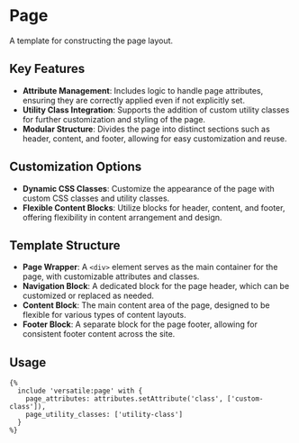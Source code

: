 # Page

A template for constructing the page layout.

## Key Features

- **Attribute Management**: Includes logic to handle page attributes, ensuring they are correctly applied even if not explicitly set.
- **Utility Class Integration**: Supports the addition of custom utility classes for further customization and styling of the page.
- **Modular Structure**: Divides the page into distinct sections such as header, content, and footer, allowing for easy customization and reuse.

## Customization Options

- **Dynamic CSS Classes**: Customize the appearance of the page with custom CSS classes and utility classes.
- **Flexible Content Blocks**: Utilize blocks for header, content, and footer, offering flexibility in content arrangement and design.

## Template Structure

- **Page Wrapper**: A `<div>` element serves as the main container for the page, with customizable attributes and classes.
- **Navigation Block**: A dedicated block for the page header, which can be customized or replaced as needed.
- **Content Block**: The main content area of the page, designed to be flexible for various types of content layouts.
- **Footer Block**: A separate block for the page footer, allowing for consistent footer content across the site.

## Usage

```twig
{%
  include 'versatile:page' with {
    page_attributes: attributes.setAttribute('class', ['custom-class']),
    page_utility_classes: ['utility-class']
  }
%}
```
